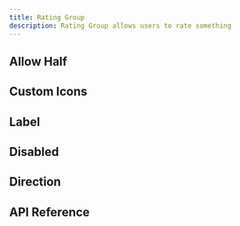 ```yaml
---
title: Rating Group
description: Rating Group allows users to rate something
---
```















<Framework id="svelte">
	<Preview framework="svelte" files={{ 'app.svelte': DefaultSvelteRaw }} client:visible>
		<DefaultSvelte client:visible />
	</Preview>
</Framework>
<Framework id="react">
	<Preview framework="react" files={{ 'app.tsx': DefaultReactRaw }} client:visible>
		<DefaultReact client:visible />
	</Preview>
</Framework>

## Allow Half

<Framework id="svelte">
	<Preview framework="svelte" files={{ 'app.svelte': HalfSvelteRaw }} client:visible>
		<HalfSvelte client:visible />
	</Preview>
</Framework>
<Framework id="react">
	<Preview framework="react" files={{ 'app.tsx': HalfReactRaw }} client:visible>
		<HalfReact client:visible />
	</Preview>
</Framework>

## Custom Icons

<Framework id="svelte">
	<Preview framework="svelte" files={{ 'app.svelte': CustomIconsSvelteRaw }} client:visible>
		<CustomIconsSvelte client:visible />
	</Preview>
</Framework>
<Framework id="react">
	<Preview framework="react" files={{ 'app.tsx': CustomIconsReactRaw }} client:visible>
		<CustomIconsReact client:visible />
	</Preview>
</Framework>

## Label

<Framework id="svelte">
	<Preview framework="svelte" files={{ 'app.svelte': LabelSvelteRaw }} client:visible>
		<LabelSvelte client:visible />
	</Preview>
</Framework>
<Framework id="react">
	<Preview framework="react" files={{ 'app.tsx': LabelReactRaw }} client:visible>
		<LabelReact client:visible />
	</Preview>
</Framework>

## Disabled

<Framework id="svelte">
	<Preview framework="svelte" files={{ 'app.svelte': DisabledSvelteRaw }} client:visible>
		<DisabledSvelte client:visible />
	</Preview>
</Framework>
<Framework id="react">
	<Preview framework="react" files={{ 'app.tsx': DisabledReactRaw }} client:visible>
		<DisabledReact client:visible />
	</Preview>
</Framework>

## Direction

<Framework id="svelte">
	<Preview framework="svelte" files={{ 'app.svelte': DirSvelteRaw }} client:visible>
		<DirSvelte client:visible />
	</Preview>
</Framework>
<Framework id="react">
	<Preview framework="react" files={{ 'app.tsx': DirReactRaw }} client:visible>
		<DirReact client:visible />
	</Preview>
</Framework>

## API Reference

<ApiTable />
